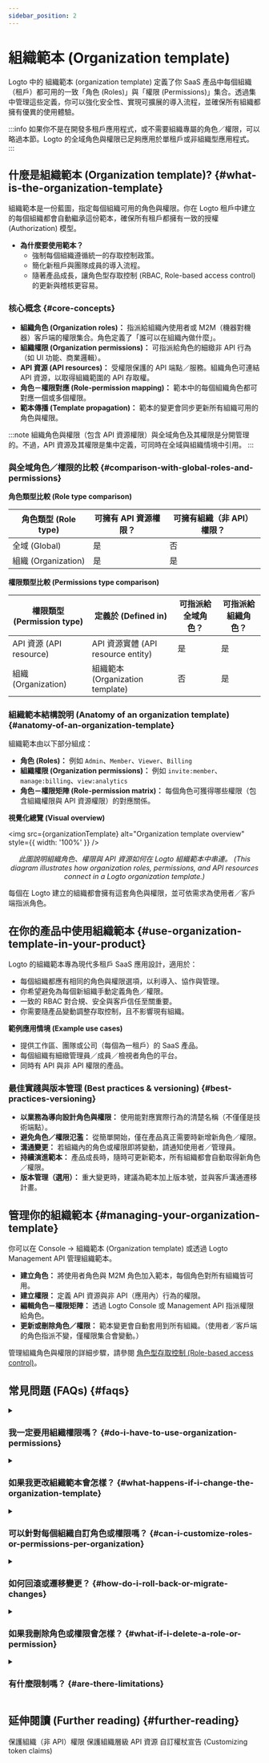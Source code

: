 ```yaml
---
sidebar_position: 2
---
```



# 組織範本 (Organization template)

Logto 中的 <CloudLink to="/organization-template">組織範本 (organization template)</CloudLink> 定義了你 SaaS 產品中每個組織（租戶）都可用的一致「角色 (Roles)」與「權限 (Permissions)」集合。透過集中管理這些定義，你可以強化安全性、實現可擴展的導入流程，並確保所有組織都擁有優異的使用體驗。

:::info
如果你不是在開發多租戶應用程式，或不需要組織專屬的角色／權限，可以略過本節。Logto 的全域角色與權限已足夠應用於單租戶或非組織型應用程式。
:::

## 什麼是組織範本 (Organization template)? \{#what-is-the-organization-template}

組織範本是一份藍圖，指定每個組織可用的角色與權限。你在 Logto 租戶中建立的每個組織都會自動繼承這份範本，確保所有租戶都擁有一致的授權 (Authorization) 模型。

- **為什麼要使用範本？**
  - 強制每個組織遵循統一的存取控制政策。
  - 簡化新租戶與團隊成員的導入流程。
  - 隨著產品成長，讓角色型存取控制 (RBAC, Role-based access control) 的更新與稽核更容易。

### 核心概念 \{#core-concepts}

- **組織角色 (Organization roles)：** 指派給組織內使用者或 M2M（機器對機器）客戶端的權限集合。角色定義了「誰可以在組織內做什麼」。
- **組織權限 (Organization permissions)：** 可指派給角色的細緻非 API 行為（如 UI 功能、商業邏輯）。
- **API 資源 (API resources)：** 受權限保護的 API 端點／服務。組織角色可連結 API 資源，以取得組織範圍的 API 存取權。
- **角色－權限對應 (Role-permission mapping)：** 範本中的每個組織角色都可對應一個或多個權限。
- **範本傳播 (Template propagation)：** 範本的變更會同步更新所有組織可用的角色與權限。

:::note
組織角色與權限（包含 API 資源權限）與全域角色及其權限是分開管理的。不過，API 資源及其權限是集中定義，可同時在全域與組織情境中引用。
:::

### 與全域角色／權限的比較 \{#comparison-with-global-roles-and-permissions}

**角色類型比較 (Role type comparison)**

<table>
  <thead>
    <tr>
      <th style={{ width: '200px' }}>角色類型 (Role type)</th>
      <th>可擁有 API 資源權限？</th>
      <th>可擁有組織（非 API）權限？</th>
    </tr>
  </thead>
  <tbody>
    <tr>
      <td>全域 (Global)</td>
      <td>是</td>
      <td>否</td>
    </tr>
    <tr>
      <td>組織 (Organization)</td>
      <td>是</td>
      <td>是</td>
    </tr>
  </tbody>
</table>

**權限類型比較 (Permissions type comparison)**

<table>
  <thead>
    <tr>
      <th style={{ width: '200px' }}>權限類型 (Permission type)</th>
      <th>定義於 (Defined in)</th>
      <th>可指派給全域角色？</th>
      <th>可指派給組織角色？</th>
    </tr>
  </thead>
  <tbody>
    <tr>
      <td>API 資源 (API resource)</td>
      <td>API 資源實體 (API resource entity)</td>
      <td>是</td>
      <td>是</td>
    </tr>
    <tr>
      <td>組織 (Organization)</td>
      <td>組織範本 (Organization template)</td>
      <td>否</td>
      <td>是</td>
    </tr>
  </tbody>
</table>

### 組織範本結構說明 (Anatomy of an organization template) \{#anatomy-of-an-organization-template}

組織範本由以下部分組成：

- **角色 (Roles)：** 例如 `Admin`、`Member`、`Viewer`、`Billing`
- **組織權限 (Organization permissions)：** 例如 `invite:member`、`manage:billing`、`view:analytics`
- **角色－權限矩陣 (Role-permission matrix)：** 每個角色可獲得哪些權限（包含組織權限與 API 資源權限）的對應關係。

**視覺化總覽 (Visual overview)**

<img src={organizationTemplate} alt="Organization template overview" style={{ width: '100%' }} />
<center>
  <figcaption>
    <i>
      此圖說明組織角色、權限與 API 資源如何在 Logto 組織範本中串連。 (This diagram illustrates how
      organization roles, permissions, and API resources connect in a Logto organization template.)
    </i>
  </figcaption>
</center>

每個在 Logto 建立的組織都會擁有這套角色與權限，並可依需求為使用者／客戶端指派角色。

## 在你的產品中使用組織範本 \{#use-organization-template-in-your-product}

Logto 的組織範本專為現代多租戶 SaaS 應用設計，適用於：

- 每個組織都應有相同的角色與權限選項，以利導入、協作與管理。
- 你希望避免為每個新組織手動定義角色／權限。
- 一致的 RBAC 對合規、安全與客戶信任至關重要。
- 你需要隨產品變動調整存取控制，且不影響現有組織。

**範例應用情境 (Example use cases)**

- 提供工作區、團隊或公司（每個為一租戶）的 SaaS 產品。
- 每個組織有細緻管理員／成員／檢視者角色的平台。
- 同時有 API 與非 API 權限的產品。

### 最佳實踐與版本管理 (Best practices & versioning) \{#best-practices-versioning}

- **以業務為導向設計角色與權限：** 使用能對應實際行為的清楚名稱（不僅僅是技術端點）。
- **避免角色／權限氾濫：** 從簡單開始，僅在產品真正需要時新增新角色／權限。
- **溝通變更：** 若組織內的角色或權限即將變動，請通知使用者／管理員。
- **持續演進範本：** 產品成長時，隨時可更新範本，所有組織都會自動取得新角色／權限。
- **版本管理（選用）：** 重大變更時，建議為範本加上版本號，並與客戶溝通遷移計畫。

## 管理你的組織範本 \{#managing-your-organization-template}

你可以在 <CloudLink to="/organization-template">Console → 組織範本 (Organization template)</CloudLink> 或透過 Logto Management API 管理組織範本。

- **建立角色：** 將使用者角色與 M2M 角色加入範本，每個角色對所有組織皆可用。
- **建立權限：** 定義 API 資源與非 API（應用內）行為的權限。
- **編輯角色－權限矩陣：** 透過 Logto Console 或 Management API 指派權限給角色。
- **更新或刪除角色／權限：** 範本變更會自動套用到所有組織。（使用者／客戶端的角色指派不變，僅權限集合會變動。）

管理組織角色與權限的詳細步驟，請參閱 [角色型存取控制 (Role-based access control)](/authorization/role-based-access-control)。

## 常見問題 (FAQs) \{#faqs}

<details>
<summary>

### 我一定要用組織權限嗎？ \{#do-i-have-to-use-organization-permissions}

</summary>

不用，組織權限是選用的。你也可以僅用組織範本來定義角色與 API 資源權限。

</details>

<details>
<summary>

### 如果我更改組織範本會怎樣？ \{#what-happens-if-i-change-the-organization-template}

</summary>

角色或權限的變更會立即反映到所有組織。使用者與客戶端的角色指派不變，僅角色所擁有的權限可能會變動。

</details>

<details>
<summary>

### 可以針對每個組織自訂角色或權限嗎？ \{#can-i-customize-roles-or-permissions-per-organization}

</summary>

無法直接自訂。組織範本強制所有租戶遵循一致模型。（你仍可在每個組織內為不同使用者／客戶端指派不同角色。）

</details>

<details>
<summary>

### 如何回滾或遷移變更？ \{#how-do-i-roll-back-or-migrate-changes}

</summary>

手動更新範本以還原先前的角色／權限。若為複雜遷移，建議採用版本管理策略。

</details>

<details>
<summary>

### 如果我刪除角色或權限會怎樣？ \{#what-if-i-delete-a-role-or-permission}

</summary>

擁有該角色的使用者／客戶端將失去與其綁定的權限。刪除權限會從所有擁有該權限的角色中移除。

</details>

<details>
<summary>

### 有什麼限制嗎？ \{#are-there-limitations}

</summary>

自訂僅限於範本層級，無法針對單一組織。[聯絡我們](https://logto.io/contact) 以討論進階的每租戶例外需求。

</details>

## 延伸閱讀 (Further reading) \{#further-reading}

<Url href="/authorization/organization-permissions">保護組織（非 API）權限</Url>
<Url href="/authorization/organization-level-api-resources">保護組織層級 API 資源</Url>
<Url href="/developers/custom-token-claims">自訂權杖宣告 (Customizing token claims)</Url>

